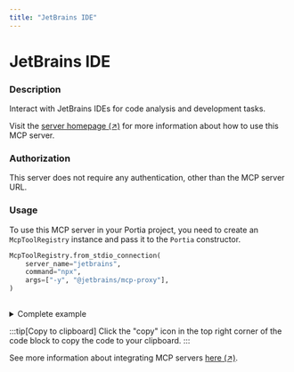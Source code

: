 ```yaml
---
title: "JetBrains IDE"
---
```

<!-- WARNING: This file is auto-generated by generate_tool_docs.py. Do not edit manually. -->


# JetBrains IDE

### Description

Interact with JetBrains IDEs for code analysis and development tasks.

Visit the [server homepage (↗)](https://github.com/jetbrains/mcp-jetbrains) for more information about how to use this MCP server.

### Authorization

This server does not require any authentication, other than the MCP server URL.

### Usage

To use this MCP server in your Portia project, you need to create an `McpToolRegistry` instance and pass it to the `Portia` constructor.

```python
McpToolRegistry.from_stdio_connection(
    server_name="jetbrains",
    command="npx",
    args=["-y", "@jetbrains/mcp-proxy"],
)
                    
```

<details>
<summary>Complete example</summary>

Extending the tool set in the `DefaultToolRegistry` with the local MCP server:

```python
from portia import DefaultToolRegistry, McpToolRegistry, Portia, Config

config = Config.from_default()
tool_registry = DefaultToolRegistry(config) +  McpToolRegistry.from_stdio_connection(
    server_name="jetbrains",
    command="npx",
    args=["-y", "@jetbrains/mcp-proxy"],
)
                    

portia = Portia(config=config, tools=tool_registry)
```

</details>

:::tip[Copy to clipboard]
Click the "copy" icon in the top right corner of the code block to copy the code to your clipboard.
:::

See more information about integrating MCP servers [here (↗)](/mcp-servers).

